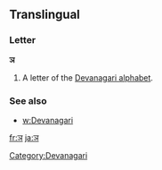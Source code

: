 ==Translingual==

===Letter===
'''ञ'''

# A letter of the [[Devanagari alphabet]].

===See also===
* [[w:Devanagari]]

[[Category:Devanagari]]

[[fr:ञ]]
[[ja:ञ]]
